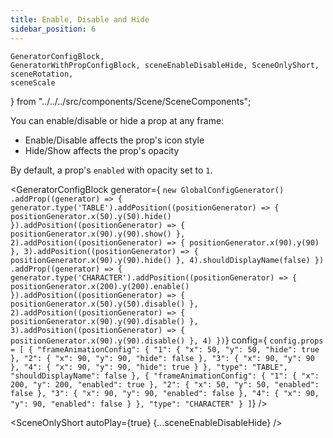 ```yaml
---
title: Enable, Disable and Hide
sidebar_position: 6
---
```


    GeneratorConfigBlock,
    GeneratorWithPropConfigBlock, sceneEnableDisableHide, SceneOnlyShort, sceneRotation,
    sceneScale
} from "../../../src/components/Scene/SceneComponents";

You can enable/disable or hide a prop at any frame:

* Enable/Disable affects the prop's icon style
* Hide/Show affects the prop's opacity

By default, a prop's `enabled` with opacity set to `1`.

<GeneratorConfigBlock
    generator={
`new GlobalConfigGenerator()
    .addProp((generator) => {
        generator.type('TABLE').addPosition((positionGenerator) => {
            positionGenerator.x(50).y(50).hide()
        }).addPosition((positionGenerator) => {
            positionGenerator.x(90).y(90).show()
        }, 2).addPosition((positionGenerator) => {
            positionGenerator.x(90).y(90)
        }, 3).addPosition((positionGenerator) => {
            positionGenerator.x(90).y(90).hide()
        }, 4).shouldDisplayName(false)
    })
    .addProp((generator) => {
        generator.type('CHARACTER').addPosition((positionGenerator) => {
            positionGenerator.x(200).y(200).enable()
        }).addPosition((positionGenerator) => {
            positionGenerator.x(50).y(50).disable()
        }, 2).addPosition((positionGenerator) => {
            positionGenerator.x(90).y(90).disable()
        }, 3).addPosition((positionGenerator) => {
            positionGenerator.x(90).y(90).disable()
        }, 4)
    })`}
    config={
        `config.props = [
      {
        "frameAnimationConfig": {
          "1": {
            "x": 50,
            "y": 50,
            "hide": true
          },
          "2": {
            "x": 90,
            "y": 90,
            "hide": false
          },
          "3": {
            "x": 90,
            "y": 90
          },
          "4": {
            "x": 90,
            "y": 90,
            "hide": true
          }
        },
        "type": "TABLE",
        "shouldDisplayName": false
      },
      {
        "frameAnimationConfig": {
          "1": {
            "x": 200,
            "y": 200,
            "enabled": true
          },
          "2": {
            "x": 50,
            "y": 50,
            "enabled": false
          },
          "3": {
            "x": 90,
            "y": 90,
            "enabled": false
          },
          "4": {
            "x": 90,
            "y": 90,
            "enabled": false
          }
        },
        "type": "CHARACTER"
      }
    ]`} />

<SceneOnlyShort autoPlay={true} {...sceneEnableDisableHide} />
